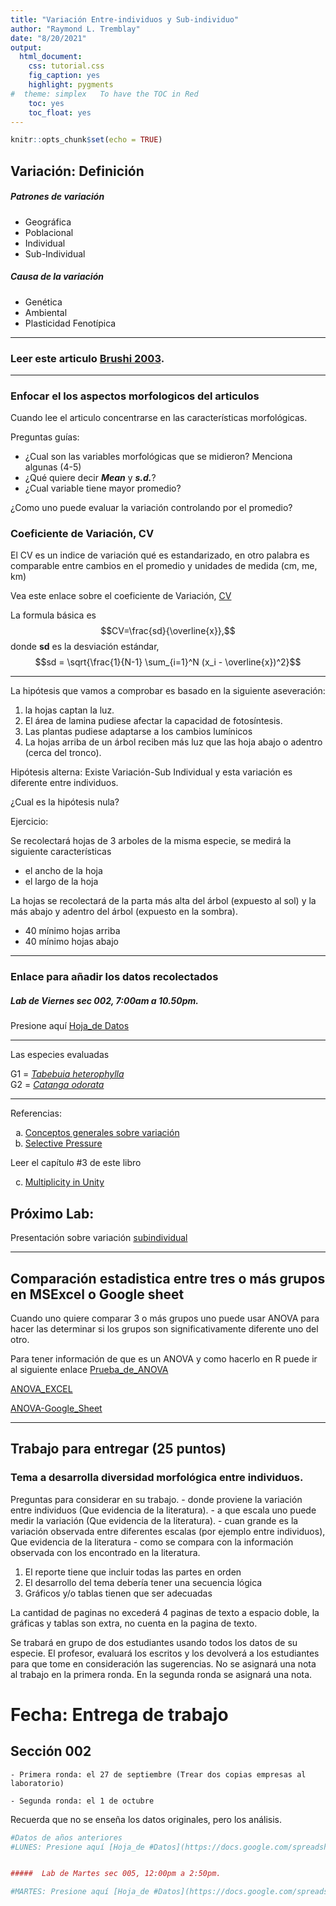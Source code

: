 ```yaml
---
title: "Variación Entre-individuos y Sub-individuo"
author: "Raymond L. Tremblay"
date: "8/20/2021"
output:
  html_document:
    css: tutorial.css
    fig_caption: yes
    highlight: pygments
#  theme: simplex   To have the TOC in Red
    toc: yes
    toc_float: yes
---
```


```r
knitr::opts_chunk$set(echo = TRUE)
```

## Variación: Definición

##### Patrones de variación

+ Geográfica
+ Poblacional
+ Individual
+ Sub-Individual

##### Causa de la variación

+ Genética
+ Ambiental
+ Plasticidad Fenotípica

***

### Leer este articulo [Brushi 2003](PDF/2003AnnBotanyRoveri.pdf).

***

### Enfocar el los aspectos morfologicos del articulos

 Cuando lee el articulo concentrarse en las características morfológicas. 
 
 Preguntas guías:
 
  - ¿Cual son las variables morfológicas que se midieron? Menciona algunas (4-5)
  - ¿Qué quiere decir ***Mean*** y  ***s.d.***?
  - ¿Cual variable tiene mayor promedio?
       
¿Como uno puede evaluar la variación controlando por el promedio?


       
 
### Coeficiente de Variación, CV
 
 El CV es un indice de variación qué es estandarizado, en otro palabra es comparable entre cambios en el promedio y unidades de medida (cm, me, km)
 
 Vea este enlace sobre el coeficiente de Variación, [CV](https://en.wikipedia.org/wiki/Coefficient_of_variation)
 
 La formula  básica es $$CV=\frac{sd}{\overline{x}},$$ donde **sd** es la desviación estándar, $$sd = \sqrt{\frac{1}{N-1} \sum_{i=1}^N (x_i - \overline{x})^2}$$
 
  
-------------------
  
  La hipótesis que vamos a comprobar es basado en la siguiente aseveración:
  
  1. la hojas captan la luz.
  2. El área de lamina pudiese afectar la capacidad de fotosíntesis.
  3. Las plantas pudiese adaptarse a los cambios lumínicos
  4. La hojas arriba de un árbol reciben más luz que las hoja abajo o adentro (cerca del tronco).
  
  
  Hipótesis alterna:  Existe Variación-Sub Individual y esta variación es diferente entre individuos.
  
  ¿Cual es la hipótesis nula?
  
  Ejercicio:
  
  Se recolectará hojas de 3 arboles de la misma especie, se medirá la siguiente características
  
  - el ancho de la hoja
  - el largo de la hoja
  
  La hojas se recolectará de la parta más alta del árbol (expuesto al sol) y la más abajo y adentro del árbol (expuesto en la sombra).
  
  + 40 mínimo hojas arriba
  + 40 mínimo hojas abajo
  
***
  
### Enlace para añadir los datos recolectados


##### Lab de Viernes sec 002, 7:00am a 10.50pm.

Presione aquí [Hoja_de Datos](https://docs.google.com/spreadsheets/d/1lsT6FBG7xGQdZ7Qnjs_LHlfIXRqQSnp5XOJ9rggCQnE/edit?usp=sharing)



***

Las especies evaluadas

G1 = [*Tabebuia heterophylla*](https://en.wikipedia.org/wiki/Tabebuia_heterophylla)  
G2 = [*Catanga odorata*](https://en.wikipedia.org/wiki/Cananga_odorata)


***

Referencias:

a. [Conceptos generales sobre variación](PDF/Chapt3.pdf)
b. [Selective Pressure](PDF/pone.0074356.pdf)

Leer el capítulo #3 de este libro

c. [Multiplicity in Unity](PDF/Multiplicity in Unity Carlos Herrera.pdf)
 

## Próximo Lab: 
Presentación sobre variación [subindividual](Prresentation/Subindividual_variation.pdf)

***

## Comparación estadistica entre tres o más grupos en **MSExcel** o **Google sheet**

Cuando uno quiere comparar 3 o más grupos uno puede usar ANOVA para hacer las determinar si los grupos son significativamente diferente uno del otro.  

Para tener información de que es un ANOVA y como hacerlo en R puede ir al siguiente enlace [Prueba_de_ANOVA](https://estadisticafacil.github.io/BIOL3740/T11_ANOVA.html)

[ANOVA_EXCEL](https://www.excel-easy.com/examples/anova.html)

[ANOVA-Google_Sheet](https://www.statology.org/one-way-anova-google-sheets/)

***


## Trabajo para entregar (25 puntos)

### Tema a desarrolla diversidad morfológica entre individuos.

Preguntas para considerar en su trabajo.
  - donde proviene la variación entre individuos (Que evidencia de la literatura).
  - a que escala uno puede medir la variación (Que evidencia de la literatura). 
  - cuan grande es la variación observada entre diferentes escalas (por ejemplo entre individuos), Que evidencia de la literatura
  - como se compara con la información observada con los encontrado en la literatura.
  
  

1. El reporte tiene que incluir todas las partes en orden
2. El desarrollo del tema debería tener una secuencia lógica
3. Gráficos y/o tablas tienen que ser adecuadas

La cantidad de paginas no excederá 4 paginas de texto a espacio doble, la gráficas y tablas son extra, no cuenta en la pagina de texto.   

Se trabará en grupo de dos estudiantes usando todos los datos de su especie.   El profesor, evaluará los escritos y los devolverá a los estudiantes para que tome en consideración las sugerencias. No se asignará una nota al trabajo en la primera ronda.   En la segunda ronda se asignará una nota.  

# Fecha: Entrega de trabajo 


## Sección 002

    - Primera ronda: el 27 de septiembre (Trear dos copias empresas al laboratorio)

    - Segunda ronda: el 1 de octubre


Recuerda que no se enseña los datos originales, pero los análisis.  







```r
#Datos de años anteriores
#LUNES: Presione aquí [Hoja_de #Datos](https://docs.google.com/spreadsheets/d/1V3x81vW59nj_3wiutnvrITYicAEarDbLEy3mVbUQjp0/edit?usp=sharing)


#####  Lab de Martes sec 005, 12:00pm a 2:50pm.

#MARTES: Presione aquí [Hoja_de #Datos](https://docs.google.com/spreadsheets/d/1wNRbc0u9sNjdYF8ko6DyZ9H87IMp39fVktfUwbQChas/edit?usp=sharing)
```



 



